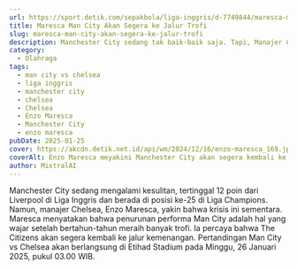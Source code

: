 ```yaml
---
url: https://sport.detik.com/sepakbola/liga-inggris/d-7749844/maresca-man-city-akan-segera-ke-jalur-trofi
title: Maresca Man City Akan Segera ke Jalur Trofi
slug: maresca-man-city-akan-segera-ke-jalur-trofi
description: Manchester City sedang tak baik-baik saja. Tapi, Manajer Chelsea, Enzo Maresca, meyakini The Citizens akan segera kembali ke jalur trofi.
category:
  - Olahraga
tags:
  - man city vs chelsea
  - liga inggris
  - manchester city
  - chelsea
  - Chelsea
  - Enzo Maresca
  - Manchester City
  - enzo maresca
pubDate: 2025-01-25
cover: https://akcdn.detik.net.id/api/wm/2024/12/16/enzo-maresca_169.jpeg?wid=54&w=650&v=1&t=jpeg
coverAlt: Enzo Maresca meyakini Manchester City akan segera kembali ke jalur trofi. (Foto Action Images via Reuters/Peter Cziborra)
author: MixtralAI
---
```

Manchester City sedang mengalami kesulitan, tertinggal 12 poin dari Liverpool di Liga Inggris dan berada di posisi ke-25 di Liga Champions. Namun, manajer Chelsea, Enzo Maresca, yakin bahwa krisis ini sementara. Maresca menyatakan bahwa penurunan performa Man City adalah hal yang wajar setelah bertahun-tahun meraih banyak trofi. Ia percaya bahwa The Citizens akan segera kembali ke jalur kemenangan. Pertandingan Man City vs Chelsea akan berlangsung di Etihad Stadium pada Minggu, 26 Januari 2025, pukul 03.00 WIB.
